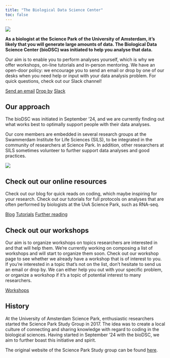 ```yaml
---
title: "The Biological Data Science Center"
toc: false
---
```


![](/images/landing_page-01.png)

**As a biologist at the Science Park of the University of Amsterdam, it’s likely that you will generate large amounts of data. The Biological Data Science Center (bioDSC) was initiated to help you analyse that data.**

Our aim is to enable you to perform analyses yourself, which is why we offer workshops, on-line tutorials and in-person mentoring. We have an open-door policy: we encourage you to send an email or drop by one of our desks when you need help or input with your data analysis problem. For quick questions, check out our Slack channel!

[Send an email](mailto:mail@biodsc.nl){.btn .btn-primary target="_blank"}
[Drop by](people.qmd){.btn .btn-primary}
[Slack](https://app.slack.com/client/T07UH6D0XL6/C07UPNUB91R){.btn .btn-primary target="_blank"}

## Our approach

::: {.grid}

::: {.g-col-9}

The bioDSC was initiated in September ’24, and we are currently finding out what works best to optimally support people with their data analyses.

Our core members are embedded in several research groups at the Swammerdam Institute for Life Sciences (SILS), to be integrated in the community of researchers at Science Park. In addition, other researchers at SILS sometimes volunteer to further support data analyses and good practices.

:::

::: {.g-col-3}

![](/images/helping-v2.jpg)

:::

:::

## Check out our online resources

Check out our blog for quick reads on coding, which maybe inspiring for your research. Check out our tutorials for full protocols on analyses that are often performed by biologists at the UvA Science Park, such as RNA-seq.

[Blog](blog.qmd){.btn .btn-primary}
[Tutorials](tutorials.qmd){.btn .btn-primary}
[Further reading](further-reading.qmd){.btn .btn-primary}

## Check out our workshops

Our aim is to organize workshops on topics researchers are interested in and that will help them. We’re currently working on composing a list of workshops and will start to organize them soon. Check out our workshop page to see whether we already have a workshop that is of interest to you. If you’re interested in a topic that’s not on the list, don’t hesitate to send us an email or drop by. We can either help you out with your specific problem, or organize a workshop if it’s a topic of potential interest to many researchers.

[Workshops](workshops.qmd){.btn .btn-primary}

## History

At the University of Amsterdam Science Park, enthusiastic researchers started the Science Park Study Group in 2017. The idea was to create a local culture of connecting and sharing knowledge with regard to coding in the biological sciences. Having started in September ’24 with the bioDSC, we aim to further boast this initiative and spirit.

The original website of the Science Park Study group can be found [here](https://scienceparkstudygroup.info/who-we-are/).
